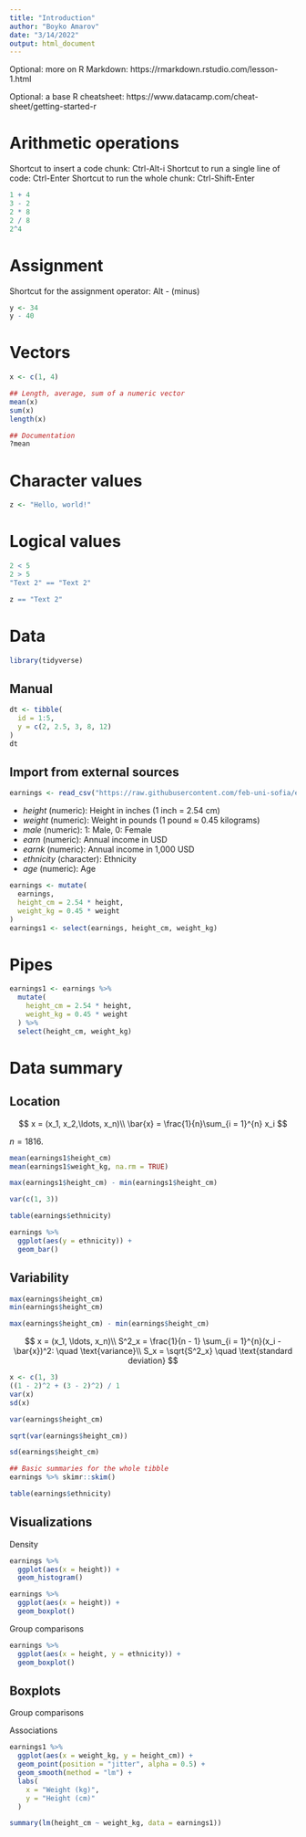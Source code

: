 ```yaml
---
title: "Introduction"
author: "Boyko Amarov"
date: "3/14/2022"
output: html_document
---
```


Optional: more on R Markdown: https://rmarkdown.rstudio.com/lesson-1.html

Optional: a base R cheatsheet: https://www.datacamp.com/cheat-sheet/getting-started-r

# Arithmetic operations

Shortcut to insert a code chunk: Ctrl-Alt-i
Shortcut to run a single line of code: Ctrl-Enter
Shortcut to run the whole chunk: Ctrl-Shift-Enter

```r
1 + 4
3 - 2
2 * 8
2 / 8
2^4
```

# Assignment

Shortcut for the assignment operator: Alt - (minus)
```r
y <- 34
y - 40
```

# Vectors

```r
x <- c(1, 4)
```


```r
## Length, average, sum of a numeric vector
mean(x)
sum(x)
length(x)
```


```r
## Documentation
?mean
```

# Character values

```r
z <- "Hello, world!"
```


# Logical values

```r
2 < 5
2 > 5
"Text 2" == "Text 2"
```

```r
z == "Text 2"
```

# Data

```r
library(tidyverse)
```

## Manual

```r
dt <- tibble(
  id = 1:5,
  y = c(2, 2.5, 3, 8, 12)
)
dt
```

## Import from external sources

```r
earnings <- read_csv("https://raw.githubusercontent.com/feb-uni-sofia/econometrics2021/main/data/earnings.csv")
```

- _height_ (numeric): Height in inches (1 inch = 2.54 cm)
- _weight_ (numeric): Weight in pounds (1 pound $\approx$ 0.45 kilograms)
- _male_ (numeric): 1: Male, 0: Female
- _earn_ (numeric): Annual income in USD
- _earnk_ (numeric): Annual income in 1,000 USD
- _ethnicity_ (character): Ethnicity
- _age_ (numeric): Age


```r
earnings <- mutate(
  earnings,
  height_cm = 2.54 * height,
  weight_kg = 0.45 * weight
)
earnings1 <- select(earnings, height_cm, weight_kg)
```

# Pipes

```r
earnings1 <- earnings %>%
  mutate(
    height_cm = 2.54 * height,
    weight_kg = 0.45 * weight
  ) %>%
  select(height_cm, weight_kg)
```


# Data summary

## Location

$$
x = (x_1, x_2,\ldots, x_n)\\
\bar{x} = \frac{1}{n}\sum_{i = 1}^{n} x_i
$$

$n = 1816$.

```r
mean(earnings1$height_cm)
mean(earnings1$weight_kg, na.rm = TRUE)
```

```r
max(earnings1$height_cm) - min(earnings1$height_cm)
```

```r
var(c(1, 3))
```




```r
table(earnings$ethnicity)
```

```r
earnings %>%
  ggplot(aes(y = ethnicity)) +
  geom_bar()
```

## Variability

```r
max(earnings$height_cm)
min(earnings$height_cm)
```

```r
max(earnings$height_cm) - min(earnings$height_cm)
```

$$
x = (x_1, \ldots, x_n)\\
S^2_x = \frac{1}{n - 1} \sum_{i = 1}^{n}(x_i - \bar{x})^2: \quad \text{variance}\\
S_x = \sqrt{S^2_x} \quad \text{standard deviation}
$$
```r
x <- c(1, 3)
((1 - 2)^2 + (3 - 2)^2) / 1
var(x)
sd(x)
```


```r
var(earnings$height_cm)
```

```r
sqrt(var(earnings$height_cm))
```

```r
sd(earnings$height_cm)
```

```r
## Basic summaries for the whole tibble
earnings %>% skimr::skim()
```

```r
table(earnings$ethnicity)
```


## Visualizations

Density

```r
earnings %>%
  ggplot(aes(x = height)) +
  geom_histogram()
```

```r
earnings %>%
  ggplot(aes(x = height)) +
  geom_boxplot()
```

Group comparisons

```r
earnings %>%
  ggplot(aes(x = height, y = ethnicity)) +
  geom_boxplot()
```

## Boxplots



Group comparisons



Associations

```r
earnings1 %>%
  ggplot(aes(x = weight_kg, y = height_cm)) +
  geom_point(position = "jitter", alpha = 0.5) +
  geom_smooth(method = "lm") +
  labs(
    x = "Weight (kg)",
    y = "Height (cm)"
  )
```

```r
summary(lm(height_cm ~ weight_kg, data = earnings1))
```
